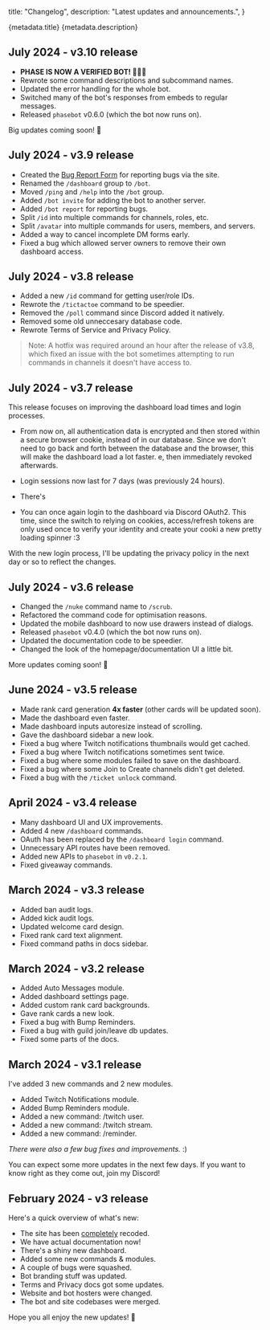   title: "Changelog",
  description: "Latest updates and announcements.",
}

<Heading>
  <HeadingTitle>{metadata.title}</HeadingTitle>
  <HeadingDescription>{metadata.description}</HeadingDescription>
</Heading>

## July 2024 - v3.10 release

* **PHASE IS NOW A VERIFIED BOT! 🎉🎉🎉**
* Rewrote some command descriptions and subcommand names.
* Updated the error handling for the whole bot.
* Switched many of the bot's responses from embeds to regular messages.
* Released `phasebot` v0.6.0 (which the bot now runs on).

Big updates coming soon! 🤍

## July 2024 - v3.9 release

* Created the [Bug Report Form](https://phasebot.xyz/contact/bug-report) for reporting bugs via the site.
* Renamed the `/dashboard` group to `/bot`.
* Moved `/ping` and `/help` into the `/bot` group.
* Added `/bot invite` for adding the bot to another server.
* Added `/bot report` for reporting bugs.
* Split `/id` into multiple commands for channels, roles, etc.
* Split `/avatar` into multiple commands for users, members, and servers.
* Added a way to cancel incomplete DM forms early.
* Fixed a bug which allowed server owners to remove their own dashboard access.

## July 2024 - v3.8 release

* Added a new `/id` command for getting user/role IDs.
* Rewrote the `/tictactoe` command to be speedier.
* Removed the `/poll` command since Discord added it natively.
* Removed some old unneccesary database code.
* Rewrote Terms of Service and Privacy Policy.

> Note: A hotfix was required around an hour after the release of v3.8, which fixed an issue with the bot sometimes attempting to run commands in channels it doesn't have access to.

## July 2024 - v3.7 release

This release focuses on improving the dashboard load times and login processes.

* From now on, all authentication data is encrypted and then stored within a secure browser cookie, instead of in our database. Since we don't need to go back and forth between the database and the browser, this will make the dashboard load a lot faster.
e, then immediately revoked afterwards.

* Login sessions now last for 7 days (was previously 24 hours).

* There's
* You can once again login to the dashboard via Discord OAuth2. This time, since the switch to relying on cookies, access/refresh tokens are only used once to verify your identity and create your cooki a new pretty loading spinner :3

With the new login process, I'll be updating the privacy policy in the next day or so to reflect the changes.

## July 2024 - v3.6 release

* Changed the `/nuke` command name to `/scrub`.
* Refactored the command code for optimisation reasons.
* Updated the mobile dashboard to now use drawers instead of dialogs.
* Released `phasebot` v0.4.0 (which the bot now runs on).
* Updated the documentation code to be speedier.
* Changed the look of the homepage/documentation UI a little bit.

More updates coming soon! 🤍

## June 2024 - v3.5 release

* Made rank card generation **4x faster** (other cards will be updated soon).
* Made the dashboard even faster.
* Made dashboard inputs autoresize instead of scrolling.
* Gave the dashboard sidebar a new look.
* Fixed a bug where Twitch notifications thumbnails would get cached.
* Fixed a bug where Twitch notifications sometimes sent twice.
* Fixed a bug where some modules failed to save on the dashboard.
* Fixed a bug where some Join to Create channels didn't get deleted.
* Fixed a bug with the `/ticket unlock` command.

## April 2024 - v3.4 release

* Many dashboard UI and UX improvements.
* Added 4 new `/dashboard` commands.
* OAuth has been replaced by the `/dashboard login` command.
* Unnecessary API routes have been removed.
* Added new APIs to `phasebot` in `v0.2.1`.
* Fixed giveaway commands.

## March 2024 - v3.3 release

* Added ban audit logs.
* Added kick audit logs.
* Updated welcome card design.
* Fixed rank card text alignment.
* Fixed command paths in docs sidebar.

## March 2024 - v3.2 release

* Added Auto Messages module.
* Added dashboard settings page.
* Added custom rank card backgrounds.
* Gave rank cards a new look.
* Fixed a bug with Bump Reminders.
* Fixed a bug with guild join/leave db updates.
* Fixed some parts of the docs.

## March 2024 - v3.1 release

I've added 3 new commands and 2 new modules.

* Added Twitch Notifications module.
* Added Bump Reminders module.
* Added a new command: /twitch user.
* Added a new command: /twitch stream.
* Added a new command: /reminder.

*There were also a few bug fixes and improvements.* :)

You can expect some more updates in the next few days.
If you want to know right as they come out, <Link href="/redirect/discord">join my Discord</Link>!

## February 2024 - v3 release

Here's a quick overview of what's new:

* The site has been <u>completely</u> recoded.
* We have actual documentation now!
* There's a shiny new dashboard.
* Added some new commands & modules.
* A couple of bugs were squashed.
* Bot branding stuff was updated.
* Terms and Privacy docs got some updates.
* Website and bot hosters were changed.
* The bot and site codebases were merged.

Hope you all enjoy the new updates! 🤍